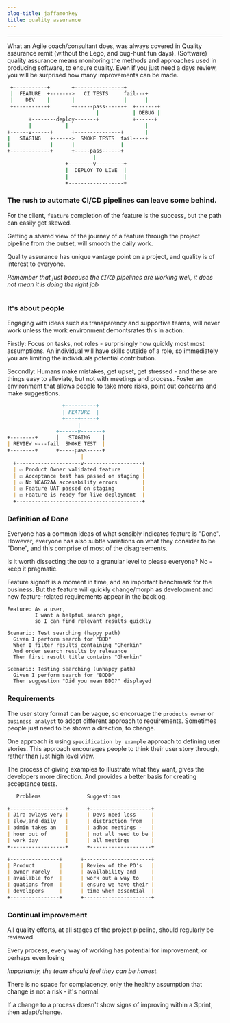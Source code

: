 ```yaml
---
blog-title: jaffamonkey
title: quality assurance
---
```



--- 
What an Agile coach/consultant does, was always covered in Quality assurance remit (without the Lego, and bug-hunt fun days). (Software) quality assurance means monitoring the methods and approaches used in producing software, to ensure quality. Even if you just need a days review, you will be surprised how many improvements can be made.
<CodeWave>

```bash
 +-----------+       +----------------+     
 |  FEATURE  +------->   CI TESTS     fail---+  
 |    DEV    |       |                |      |
 +-----------+       +------pass------+  +-------+
                             |           | DEBUG |     
       +--------deploy-------+           +------+
       |           |                         |
+------v------+      +---------------+       |
|   STAGING   +------>  SMOKE TESTS  fail----+
|             |      |               |
+-------------+      +-----pass------+
                            |
                   +--------v---------+
                   |  DEPLOY TO LIVE  |
                   |                  |
                   +------------------+
```

### The rush to automate CI/CD pipelines can leave some behind.

For the client, `feature` completion of the feature is the success, but the path can easily get skewed.

Getting a shared view of the journey of a feature through the project pipeline from the outset, will smooth the daily work.

Quality assurance has unique vantage point on a project, and quality is of interest to everyone.

_Remember that just because the `CI`/`CD` pipelines are working well, it does not mean it is doing the right job_ 

```jsx


```

### It's about people

Engaging with ideas such as transparency and supportive teams, will never work unless the work environment demontsrates this in action.

Firstly: Focus on tasks, not roles - surprisingly how quickly most most assumptions. An individual will have skills outside of a role, so immediately you are limiting the individuals potential contribution.

Secondly: Humans make mistakes, get upset, get stressed - and these are things easy to alleviate, but not with meetings and process. Foster an environment that allows people to take more risks, point out concerns and make suggestions.


```markdown
                  +----------+
                  | FEATURE  |
                  +----+-----+
                       |
                +------v-------+      
+--------+      |   STAGING    |       
| REVIEW <---fail  SMOKE TEST  |
+--------+      +-----pass-----+
                        |
  +---------------------v-------------------+
  | ☑ Product Owner validated feature       |
  | ☑ Acceptance test has passed on staging |
  | ☑ No WCAG2AA accessbility errors        |
  | ☑ Feature UAT passed on staging         |
  | ☑ Feature is ready for live deployment  |
  +-----------------------------------------+
```

### Definition of Done

Everyone has a common ideas of what sensibly indicates feature is "Done". However, everyone has also subtle variations on what they consider to be "Done", and this comprise of most of the disagreements.

Is it worth dissecting the `DoD` to a granular level to please everyone? No - keep it pragmatic.

Feature signoff is a moment in time, and an important benchmark for the business. But the feature will quickly change/morph as development and new feature-related requirements appear in the backlog.

```gherkin
Feature: As a user, 
         I want a helpful search page, 
         so I can find relevant results quickly
  
Scenario: Test searching (happy path)
  Given I perform search for "BDD" 
  When I filter results containing "Gherkin"
  And order search results by relevance
  Then first result title contains "Gherkin"

Scenario: Testing searching (unhappy path)
  Given I perform search for "BDDD" 
  Then suggestion "Did you mean BDD?" displayed
```

### Requirements

The user story format can be vague, so encoruage the `products owner` or `business analyst` to adopt different approach to requirements. Sometimes people just need to be shown a direction, to change.

One approach is using `specification by example` approach to defining user stories. This approach encourages people to think their user story through, rather than just high level view.

The process of giving examples to illustrate what they want, gives the developers more direction. And provides a better basis for creating acceptance tests.

```markdown
   Problems               Suggestions

+------------------+      +--------------------+
| Jira awlays very |      | Devs need less     |
| slow,and daily   |      | distraction from   |
| admin takes an   |      | adhoc meetings -   |
| hour out of      |      | not all need to be |
| work day         |      | all meetings       |
+------------------+      +--------------------+

+----------------+      +----------------------+
| Product        |      | Review of the PO's   |
| owner rarely   |      | availability and     |
| available for  |      | work out a way to    |
| quations from  |      | ensure we have their |
| developers     |      | time when essential  |
+----------------+      +----------------------+
```

### Continual improvement

All quality efforts, at all stages of the project pipeline, should regularly be reviewed.

Every process, every way of working has potential for improvement, or perhaps even losing

_Importantly, the team should feel they can be honest._

There is no space for complacency, only the healthy assumption that change is not a risk - it's normal.

If a change to a process doesn't show signs of improving within a Sprint, then adapt/change.

</CodeWave>
